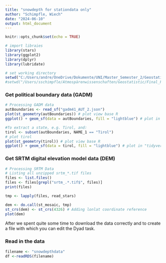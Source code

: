 ```yaml
---
title: "snowdepth for stationdata only"
author: "Schimpfle, Wiech"
date: "2024-06-10"
output: html_document
---
```


```r
knitr::opts_chunk$set(echo = TRUE)
```



```r
# import libraies
library(stars)
library(ggplot2)
library(dplyr)
library(lubridate)
```


```r
# set working directory
setwd("C:/Users/andre/OneDrive/Dokumente/UNI/Master_Semester_2/Geostatistics/FinalProject")
#setwd("/Users/sschimpfle/Atmospärenwissenschaften/Geostatistic/Final_Project/FinalProjectGeostatistic")
```

### Get political boundary data (GADM)

```r
# Processing GADM data
autBoundaries <- read_sf("gadm41_AUT_2.json")
plot(st_geometry(autBoundaries)) # plot view base R
ggplot() + geom_sf(data = autBoundaries, fill = "lightblue") # plot in "tidyverse"
```

```r
#To extract a state, e.g. Tirol, and:
tirol <- subset(autBoundaries, NAME_1 == "Tirol")
# plot tirol
plot(st_geometry(tirol)) # plot view base R
ggplot() + geom_sf(data = tirol, fill = "lightblue") # plot in "tidyverse"
```

### Get SRTM digital elevation model data (DEM)
```r
# Processing SRTM Data
# Listing all unzipped srtm_*.tif files
files <- list.files()
files <- files[grepl("srtm_.*.tif$", files)]
print(files)

tmp <- lapply(files, read_stars)

dem <- do.call(st_mosaic, tmp)
st_crs(dem) <- st_crs(4326) # Adding lonlat coordinate reference
plot(dem)
```

After we spent quite some time to download the data correctly and to create a file with which you can edit the Dyad task.

### Read in the data
```r
filename <- "snowdepthdata"
df <-readRDS(filename)
```

